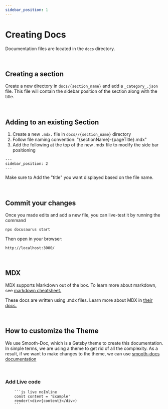 ```yaml
---
sidebar_position: 1
---
```


# Creating Docs

Documentation files are located in the `docs` directory.

<br />

## Creating a section

Create a new directory in `docs/{section_name}` and add a `_category_.json` file. This file will contain the sidebar position of the section along with the title.

<br />

## Adding to an existing Section

1. Create a new `.mdx.` file in `docs//{section_name}` directory
2. Follow file naming convention: "{sectionName}-{pageTitle}.mdx"
3. Add the following at the top of the new .mdx file to modify the side bar positioning

```mdx
---
sidebar_position: 2
---
```

Make sure to Add the "title" you want displayed based on the file name.

<br />

## Commit your changes

Once you made edits and add a new file, you can live-test it by running the command

```
npx docusaurus start
```

Then open in your browser:

```
http://localhost:3000/
```

<br />

## MDX

MDX supports Markdown out of the box. To learn more about markdown, see [markdown cheatsheet.](https://www.markdownguide.org/cheat-sheet/)

These docs are written using .mdx files. Learn more about MDX in [their docs.](https://mdxjs.com/getting-started)

<br />

## How to customize the Theme

We use Smooth-Doc, which is a Gatsby theme to create this documentation. In simple terms, we are using a theme to get rid of all the complexity. As a result, if we want to make changes to the theme, we can use [smooth-docs documentation](https://smooth-doc.com/docs/getting-started/)

<br />

### Add Live code

````
    ```js live noInline
    const content = 'Example'
    render(<div>{content}</div>)
    ```
````

